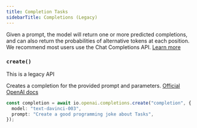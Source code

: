 ```yaml
---
title: Completion Tasks
sidebarTitle: Completions (Legacy)
---
```


Given a prompt, the model will return one or more predicted completions, and can also return the probabilities of alternative tokens at each position. We recommend most users use the Chat Completions API. [Learn more](https://platform.openai.com/docs/deprecations/2023-07-06-gpt-and-embeddings)

### `create()`

<Warning>This is a legacy API</Warning>

Creates a completion for the provided prompt and parameters. [Official OpenAI docs](https://platform.openai.com/docs/api-reference/completions/create)

```ts example.ts
const completion = await io.openai.completions.create("completion", {
  model: "text-davinci-003",
  prompt: "Create a good programming joke about Tasks",
});
```
